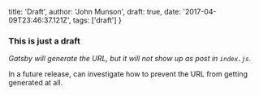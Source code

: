  title: 'Draft',
  author: 'John Munson',
  draft: true,
  date: '2017-04-09T23:46:37.121Z',
  tags: ['draft']
}

### This is just a draft

_Gatsby will generate the URL, but it will not show up as post in `index.js`._

In a future release, can investigate how to prevent the URL from getting generated at all.

